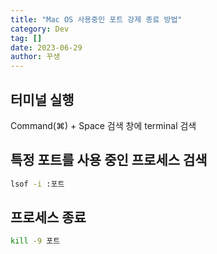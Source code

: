 ```yaml
---
title: "Mac OS 사용중인 포트 강제 종료 방법"
category: Dev
tag: []
date: 2023-06-29
author: 꾸생
---
```


## 터미널 실행

Command(⌘) + Space 검색 창에 terminal 검색

## 특정 포트를 사용 중인 프로세스 검색

```bash
lsof -i :포트
```

## 프로세스 종료

```bash
kill -9 포트
```
